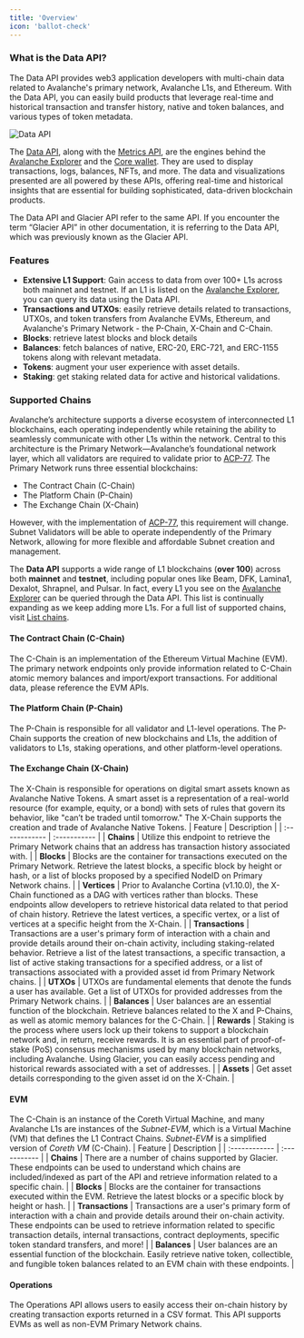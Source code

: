 ```yaml
---
title: 'Overview'
icon: 'ballot-check'
---
```


### What is the Data API?
The Data API provides web3 application developers with multi-chain data related to Avalanche's primary network, Avalanche L1s, and Ethereum. With the Data API, you can easily build products that leverage real-time and historical transaction and transfer history, native and token balances, and various types of token metadata.

![Data API](/images/data-api.png)

The [Data API](/data-api), along with the [Metrics API](/metrics-api), are the engines behind the [Avalanche Explorer](https://subnets.avax.network/stats/) and the [Core wallet](https://core.app/en/). They are used to display transactions, logs, balances, NFTs, and more. The data and visualizations presented are all powered by these APIs, offering real-time and historical insights that are essential for building sophisticated, data-driven blockchain products.

<Info>The Data API and Glacier API refer to the same API. If you encounter the term “Glacier API” in other documentation, it is referring to the Data API, which was previously known as the Glacier API.​</Info>

### Features
- **Extensive L1 Support**: Gain access to data from over 100+ L1s across both mainnet and testnet. If an L1 is listed on the [Avalanche Explorer](https://subnets.avax.network/), you can query its data using the Data API.
- **Transactions and UTXOs**: easily retrieve details related to transactions, UTXOs, and token transfers from Avalanche EVMs, Ethereum, and Avalanche's Primary Network - the P-Chain, X-Chain and C-Chain.
- **Blocks**: retrieve latest blocks and block details
- **Balances**: fetch balances of native, ERC-20, ERC-721, and ERC-1155 tokens along with relevant metadata.
- **Tokens**: augment your user experience with asset details.
- **Staking**: get staking related data for active and historical validations.

### Supported Chains
Avalanche’s architecture supports a diverse ecosystem of interconnected L1 blockchains, each operating independently while retaining the ability to seamlessly communicate with other L1s within the network. Central to this architecture is the Primary Network—Avalanche’s foundational network layer, which all validators are required to validate prior to [ACP-77](https://github.com/avalanche-foundation/ACPs/blob/main/ACPs/77-reinventing-subnets/README.md). The Primary Network runs three essential blockchains:
- The Contract Chain (C-Chain)
- The Platform Chain (P-Chain)
- The Exchange Chain (X-Chain)

However, with the implementation of [ACP-77](https://github.com/avalanche-foundation/ACPs/blob/main/ACPs/77-reinventing-subnets/README.md), this requirement will change. Subnet Validators will be able to operate independently of the Primary Network, allowing for more flexible and affordable Subnet creation and management.

The **Data API** supports a wide range of L1 blockchains (**over 100**) across both **mainnet** and **testnet**, including popular ones like Beam, DFK, Lamina1, Dexalot, Shrapnel, and Pulsar. In fact, every L1 you see on the [Avalanche Explorer](https://subnets.avax.network/) can be queried through the Data API. This list is continually expanding as we keep adding more L1s. For a full list of supported chains, visit [List chains](/data-api/evm-chains/list-chains).

#### The Contract Chain (C-Chain)
The C-Chain is an implementation of the Ethereum Virtual Machine (EVM). The primary network endpoints only provide information related to C-Chain atomic memory balances and import/export transactions. For additional data, please reference the EVM APIs.

#### The Platform Chain (P-Chain)
The P-Chain is responsible for all validator and L1-level operations. The P-Chain supports the creation of new blockchains and L1s, the addition of validators to L1s, staking operations, and other platform-level operations.

#### The Exchange Chain (X-Chain)
The X-Chain is responsible for operations on digital smart assets known as Avalanche Native Tokens. A smart asset is a representation of a real-world resource (for example, equity, or a bond) with sets of rules that govern its behavior, like "can’t be traded until tomorrow." The X-Chain supports the creation and trade of Avalanche Native Tokens.
| Feature       | Description |
| :------------ | :----------- |
| **Chains**    | Utilize this endpoint to retrieve the Primary Network chains that an address has transaction history associated with. |
| **Blocks**    | Blocks are the container for transactions executed on the Primary Network. Retrieve the latest blocks, a specific block by height or hash, or a list of blocks proposed by a specified NodeID on Primary Network chains. |
| **Vertices**  | Prior to Avalanche Cortina (v1.10.0), the X-Chain functioned as a DAG with vertices rather than blocks. These endpoints allow developers to retrieve historical data related to that period of chain history. Retrieve the latest vertices, a specific vertex, or a list of vertices at a specific height from the X-Chain. |
| **Transactions** | Transactions are a user's primary form of interaction with a chain and provide details around their on-chain activity, including staking-related behavior. Retrieve a list of the latest transactions, a specific transaction, a list of active staking transactions for a specified address, or a list of transactions associated with a provided asset id from Primary Network chains. |
| **UTXOs** | UTXOs are fundamental elements that denote the funds a user has available. Get a list of UTXOs for provided addresses from the Primary Network chains. |
| **Balances** | User balances are an essential function of the blockchain. Retrieve balances related to the X and P-Chains, as well as atomic memory balances for the C-Chain. |
| **Rewards** | Staking is the process where users lock up their tokens to support a blockchain network and, in return, receive rewards. It is an essential part of proof-of-stake (PoS) consensus mechanisms used by many blockchain networks, including Avalanche. Using Glacier, you can easily access pending and historical rewards associated with a set of addresses. |
| **Assets** | Get asset details corresponding to the given asset id on the X-Chain. |


#### EVM
The C-Chain is an instance of the Coreth Virtual Machine, and many Avalanche L1s are instances of the _Subnet-EVM_, which is a Virtual Machine (VM) that defines the L1 Contract Chains. _Subnet-EVM_ is a simplified version of _Coreth VM_ (C-Chain).
| Feature      | Description |
| :------------ | :----------- |
| **Chains**   | There are a number of chains supported by Glacier. These endpoints can be used to understand which chains are included/indexed as part of the API and retrieve information related to a specific chain. |
| **Blocks**   | Blocks are the container for transactions executed within the EVM. Retrieve the latest blocks or a specific block by height or hash. |
| **Transactions** | Transactions are a user's primary form of interaction with a chain and provide details around their on-chain activity. These endpoints can be used to retrieve information related to specific transaction details, internal transactions, contract deployments, specific token standard transfers, and more! |
| **Balances** | User balances are an essential function of the blockchain. Easily retrieve native token, collectible, and fungible token balances related to an EVM chain with these endpoints. |

#### Operations
The Operations API allows users to easily access their on-chain history by creating transaction exports returned in a CSV format. This API supports EVMs as well as non-EVM Primary Network chains.
